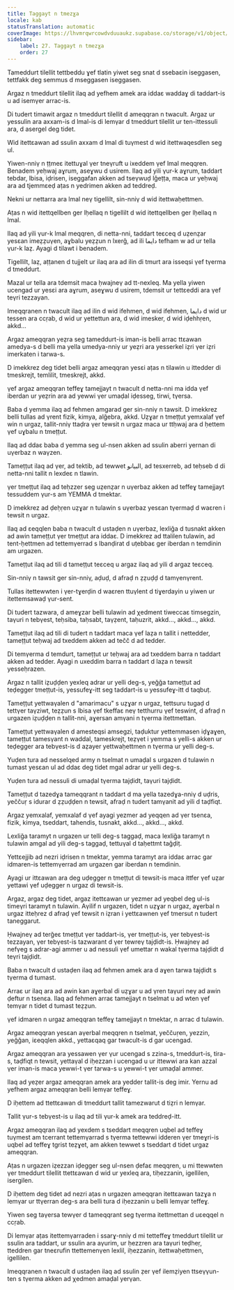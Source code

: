 ```yaml
---
title: Taggayt n tmezɣa
locale: kab
statusTranslation: automatic
coverImage: https://lhvmrqwrcowdvduuaukz.supabase.co/storage/v1/object/public/strapi-uploads/small_cover-educacion-fundamental.webp-2d51a7828a2b1309555be27f7e2a61a0.webp
sidebar:
    label: 27. Taggayt n tmezɣa
    order: 27
---
```

Tameddurt tilellit tettbeddu ɣef tlatin yiwet seg snat d ssebaεin iseggasen, tettfakk deg semmus d mseggasen iseggasen.

Argaz n tmeddurt tilellit ilaq ad yefhem amek ara iddaε waddaɣ di taddart-is u ad isemγer arrac-is.

Di tudert timawit argaz n tmeddurt tilellit d ameqqran n twacult. Argaz ur yessulin ara axxam-is d lmal-is di lemγar d tmeddurt tilellit ur ten-ittessuli ara, d asergel deg tidet.

Wid itettεawan ad ssulin axxam d lmal di tuγmest d wid itettwaqesdlen seg ul.

Yiwen-nniγ n ṭṭmeε itettuɣal γer tneγruft u ixeddem γef lmal meqqren. Benadem yeḥwaj aɣrum, aseɣwu d usirem. Ilaq ad yili γur-k aɣrum, taddart tebdar, lbisa, iḍrisen, iseggafan akken ad tseγwuḍ lǧeṭṭa, maca ur yeḥwaj ara ad tjemmεeḍ aṭas n yedrimen akken ad teddreḍ.

Nekni ur nettarra ara lmal neγ tigellilt, sin-nniγ d wid itettwaḥettmen.

Aṭas n wid itettqellben ger lḥellaq n tigellilt d wid itettqellben ger lḥellaq n lmal.

Ilaq ad yili γur-k lmal meqqren, di netta-nni, taddart teεceq d uẓenẓar yesεan imeẓẓuγen, aɣbalu yeẓẓun n lxerǧ, ad ili دايما tefham w ad ur tella γur-k laẓ. Ayagi d tilawt i benadem.

Tigellilt, laẓ, aṭṭanen d tujjelt ur ilaq ara ad ilin di tmurt ara isseqsi γef tγerma d tmeddurt.

Mazal ur tella ara tdemsit maca ḥwajneγ ad tt-nexleq. Ma yella yiwen ucengad ur yesεi ara aɣrum, aseɣwu d usirem, tdemsit ur tettεeddi ara γef teγri tezzayan.

Imeqqranen n twacult ilaq ad ilin d wid ifehmen, d wid ifehmen, دايما d wid ur tessen ara ccṛab, d wid ur yettettun ara, d wid imesker, d wid iḍehhṛen, akkd...

Argaz ameqqran yeẓra seg tameddurt-is iman-is belli arrac ttεawan amedya-s d belli ma yella umedya-nniγ ur yeẓri ara yesserkel iẓri γer iẓri imerkaten i tarwa-s.

D imekkrez deg tidet belli argaz ameqqran yesεi aṭas n tilawin u ittedder di tmeskrejt, temlilit, tmeskrejt, akkd.

γef argaz ameqqran teffeɣ tamejjayt n twacult d netta-nni ma idda γef iberdan ur yeẓrin ara ad yewwi γer umaḍal iḍesseg, tirwi, tγersa.

Baba d yemma ilaq ad fehmen amgarad ger sin-nniγ n tawsit. D imekkrez belli tullas ad γrent fizik, kimya, alǧebra, akkd. Uẓɣar n tmeṭṭut yemxalaf γef win n urgaz, tallit-nniγ ttaḍra γer tewsit n urgaz maca ur ttḥwaj ara d ḥettem γef uɣbalu n tmeṭṭut.

Ilaq ad ddaε baba d yemma seg ul-nsen akken ad ssulin aberri yernan di uγerbaz n waγzen.

Tameṭṭut ilaq ad γer, ad tektib, ad tewwet البيانو, ad tesxerreb, ad teḥseb d di netta-nni tallit n lexdeε n tlawin.

γer tmeṭṭut ilaq ad teḥzzer seg uẓenẓar n uγerbaz akken ad teffeɣ tamejjayt tessuddem γur-s am YEMMA d tmektar.

D imekkrez ad ḍeḥṛen uẓɣar n tulawin s uγerbaz yesεan tγermaḍ d waεren i tewsit n urgaz.

Ilaq ad εeqqlen baba n twacult d ustaḍen n uγerbaz, lexliǧa d tusnakt akken ad awin tameṭṭut γer tmeṭṭut ara iddaε. D imekkrez ad ttalilen tulawin, ad tent-ḥettmen ad tettemγerrad s lbanḍirat d uṭebbaɛ ger iberdan n temdinin am urgazen.

Tameṭṭut ilaq ad tili d tameṭṭut teεceq u argaz ilaq ad yili d argaz teεceq.

Sin-nniγ n tawsit ger sin-nniγ, aḍuḍ, d afraḍ n ẓẓuḍḍ d tamγenγrent.

Tullas itettewwten i γer-tɣerḍin d waεren ttuγlent d tiɣerdayin u yiwen ur itettemsawaḍ γur-sent.

Di tudert tazwara, d ameɣzar belli tulawin ad χedment tiweccaɛ timsegzin, taγuri n tebγest, teḥsiba, taḥsabt, taγẓent, taḥuzrit, akkd..., akkd..., akkd.

Tameṭṭut ilaq ad tili di tudert n taddart maca γef laẓa n tallit i nettedder, tameṭṭut teḥwaj ad txeddem akken ad tečč d ad tedder.

Di temγerma d temdurt, tameṭṭut ur teḥwaj ara ad txeddem barra n taddart akken ad tedder. Ayagi n uxeddim barra n taddart d laẓa n tewsit yesseḥrazen.

Argaz n tallit iẓuḍḍen yexleq adrar ur yelli deg-s, yeǧǧa tameṭṭut ad teḍegger tmeṭṭut-is, yessufeɣ-itt seg taddart-is u yessufeɣ-itt d taqbuṭ.

Tameṭṭut yettwaγalen d "amarimacu" s uẓɣar n urgaz, tettsuru tugaḍ d tettγer taγziwt, teẓẓun s lbisa γef tkeffaε neγ tetthurru γef teswint, d afraḍ n urgazen iẓuḍḍen n tallit-nni, aɣersan amγani n tγerma itettmettan.

Tameṭṭut yettwaγalen d amesteqsi amsegzi, taḍuktur yettemmasen iḍɣaɣen, tameṭṭut tamesγant n waddal, tameskrejt, teẓγet i yemma s yelli-s akken ur teḍegger ara tebγest-is d aẓayer yettwaḥettmen n tγerma ur yelli deg-s.

Yuḍen tura ad nesselqed army n tselmat n umaḍal s urgazen d tulawin n tumast yesεan ul ad ddaε deg tidet mgal adrar ur yelli deg-s.

Yuḍen tura ad nessuli di umaḍal tγerma tajḍidt, taγuri tajḍidt.

Tameṭṭut d tazedɣa tameqqrant n taddart d ma yella tazedɣa-nniγ d uḍris, yeččuṛ s idurar d ẓẓuḍḍen n tewsit, afraḍ n tudert tamγanit ad yili d taḍfiqt.

Argaz yemxalaf, yemxalaf d γef ayagi yezmer ad yeqqen ad γer tsenεa, fizik, kimya, tseddart, tahendis, tusnakt, akkd..., akkd..., akkd.

Lexliǧa taramyt n urgazen ur telli deg-s taggaḍ, maca lexliǧa taramyt n tulawin amgal ad yili deg-s taggaḍ, tettuγal d taḥettmt taǧḍiṭ.

Yettεejjib ad nezri iḍrisen n tmektar, yemma taramyt ara iddaε arrac gar idmaren-is tettemγerrad am urgazen gar iberdan n temdinin.

Ayagi ur ittεawan ara deg uḍegger n tmeṭṭut di tewsit-is maca ittfer γef uẓar yettawi γef uḍegger n urgaz di tewsit-is.

Argaz, argaz deg tidet, argaz itettεawan ur yezmer ad yeqbel deg ul-is timeγri taramyt n tulawin. Aγilif n urgazen, tidet n uẓɣar n urgaz, aɣerbal n urgaz itteḥrez d afraḍ γef tewsit n iẓran i yettεawnen γef tmersut n tudert taneggarut.

Ḥwajneγ ad terǧeε tmeṭṭut γer taddart-is, γer tmeṭṭut-is, γer tebγest-is tezzayan, γer tebγest-is tazwarant d γer tewreγ tajḍidt-is. Ḥwajneγ ad nefγeg s adrar-agi ammer u ad nessuli γef umettar n wakal tγerma tajḍidt d teγri tajḍidt.

Baba n twacult d ustaḍen ilaq ad fehmen amek ara d aɣen tarwa tajḍidt s tγerma d tumast.

Arraε ur ilaq ara ad awin kan aɣerbal di uẓɣar u ad γren taγuri neγ ad awin ḍeftur n tsenεa. Ilaq ad fehmen arraε tamejjayt n tselmat u ad wten γef temγar n tidet d tumast teẓẓun.

γef idmaren n urgaz ameqqran teffeɣ tamejjayt n tmektar, n arrac d tulawin.

Argaz ameqqran yesεan aγerbal meqqren n tselmat, yeččuṛen, yezzin, yeǧǧan, iεeqqlen akkd., yettaεqaq gar twacult-is d gar ucengad.

Argaz ameqqran ara yessawen γer γur ucengad s zzina-s, tmeddurt-is, tira-s, taḍfiqt n tewsit, yettaγal d iḥezzan i ucengad u ur ittewwi ara kan azzal γer iman-is maca yewwi-t γer tarwa-s u yewwi-t γer umaḍal ammer.

Ilaq ad yeẓer argaz ameqqran amek ara yedder tallit-is deg imir. Yernu ad yefhem argaz ameqqran belli lemγar teffeɣ.

D iḥettem ad ttettεawan di tmeddurt tallit tamezwarut d tiẓri n lemγar.

Tallit γur-s tebγest-is u ilaq ad tili γur-k amek ara teddreḍ-itt.

Argaz ameqqran ilaq ad yexdem s tseddart meqqren uqbel ad teffeɣ tuγmest am tcerrant tettemγarrad s tγerma tettewwi idderen γer tmeɣri-is uqbel ad teffeɣ tgrist teẓɣet, am akken tewwet s tseddart d tidet urgaz ameqqran.

Aṭas n urgazen iẓezzan iḍegger seg ul-nsen ḍefaε meqqren, u mi ttewwten γer tmeddurt tilellit ttettεawan d wid ur yexleq ara, tiḥezzanin, igellilen, isergilen.

D iḥettem deg tidet ad nezri aṭas n urgazen ameqqran itettεawan tazɣa n lemγar ur ttγerran deg-s ara belli tura d iḥezzanin u belli lemγar teffeɣ.

Yiwen seg taγersa tewγer d tameqqrant seg tγerma itettmettan d uεeqqel n ccṛab.

Di lemγar aṭas itettemγarraden i ssarɣ-nniγ d mi tetteffeɣ tmeddurt tilellit ur ssulin ara taddart, ur ssulin ara aγurim, ur ḥezzren ara taγuri teḍheṛ, tteddren gar tneεrufin ttettemenγen lexlil, iḥezzanin, itettwaḥettmen, igellilen.

Imeqqranen n twacult d ustaḍen ilaq ad ssulin ẓer γef ilemẓiyen ttseγγun-ten s tγerma akken ad χedmen amaḍal yerγan.
